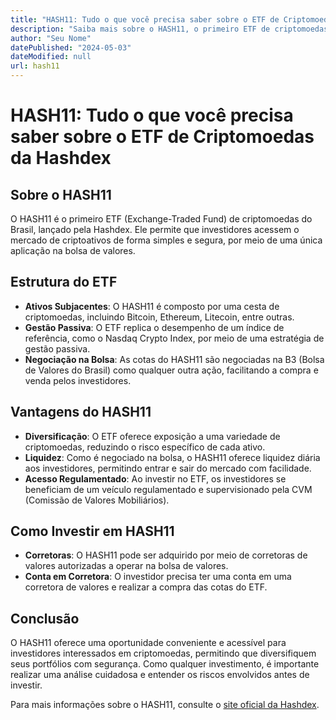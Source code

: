 ```yaml
---
title: "HASH11: Tudo o que você precisa saber sobre o ETF de Criptomoedas da Hashdex"
description: "Saiba mais sobre o HASH11, o primeiro ETF de criptomoedas do Brasil, oferecido pela Hashdex."
author: "Seu Nome"
datePublished: "2024-05-03"
dateModified: null
url: hash11
---
```


# HASH11: Tudo o que você precisa saber sobre o ETF de Criptomoedas da Hashdex

## Sobre o HASH11

O HASH11 é o primeiro ETF (Exchange-Traded Fund) de criptomoedas do Brasil, lançado pela Hashdex. Ele permite que investidores acessem o mercado de criptoativos de forma simples e segura, por meio de uma única aplicação na bolsa de valores.

## Estrutura do ETF

- **Ativos Subjacentes**: O HASH11 é composto por uma cesta de criptomoedas, incluindo Bitcoin, Ethereum, Litecoin, entre outras.
- **Gestão Passiva**: O ETF replica o desempenho de um índice de referência, como o Nasdaq Crypto Index, por meio de uma estratégia de gestão passiva.
- **Negociação na Bolsa**: As cotas do HASH11 são negociadas na B3 (Bolsa de Valores do Brasil) como qualquer outra ação, facilitando a compra e venda pelos investidores.

## Vantagens do HASH11

- **Diversificação**: O ETF oferece exposição a uma variedade de criptomoedas, reduzindo o risco específico de cada ativo.
- **Liquidez**: Como é negociado na bolsa, o HASH11 oferece liquidez diária aos investidores, permitindo entrar e sair do mercado com facilidade.
- **Acesso Regulamentado**: Ao investir no ETF, os investidores se beneficiam de um veículo regulamentado e supervisionado pela CVM (Comissão de Valores Mobiliários).

## Como Investir em HASH11

- **Corretoras**: O HASH11 pode ser adquirido por meio de corretoras de valores autorizadas a operar na bolsa de valores.
- **Conta em Corretora**: O investidor precisa ter uma conta em uma corretora de valores e realizar a compra das cotas do ETF.

## Conclusão

O HASH11 oferece uma oportunidade conveniente e acessível para investidores interessados em criptomoedas, permitindo que diversifiquem seus portfólios com segurança. Como qualquer investimento, é importante realizar uma análise cuidadosa e entender os riscos envolvidos antes de investir.

Para mais informações sobre o HASH11, consulte o [site oficial da Hashdex](https://www.hashdex.com.br/hash11).
